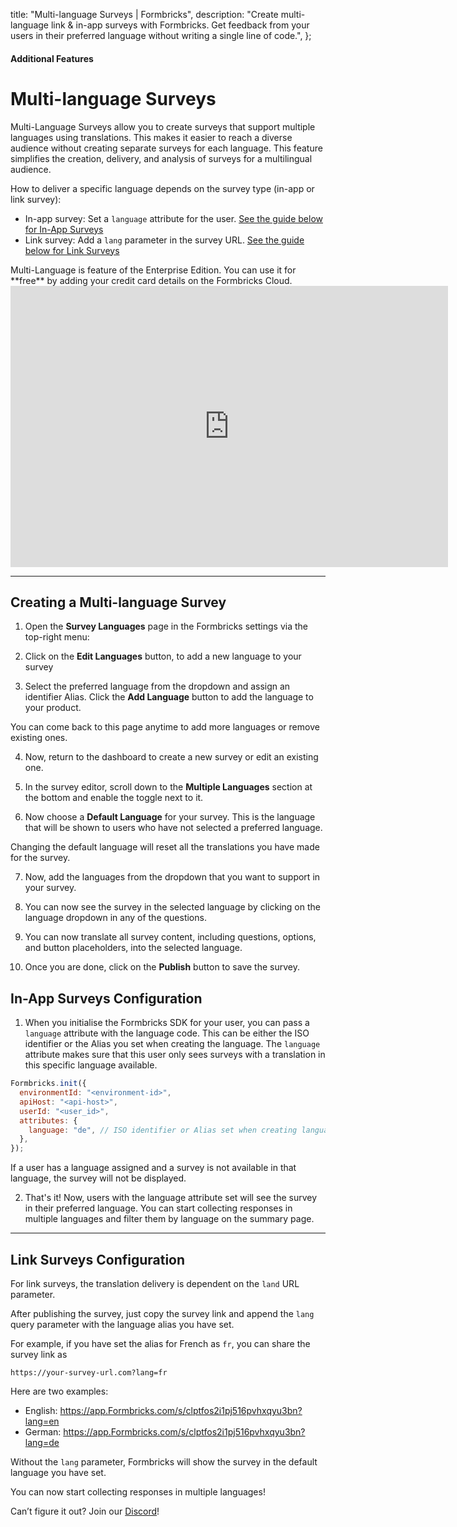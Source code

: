 

  title: "Multi-language Surveys | Formbricks",
  description:
    "Create multi-language link & in-app surveys with Formbricks. Get feedback from your users in their preferred language without writing a single line of code.",
};

#### Additional Features

# Multi-language Surveys

Multi-Language Surveys allow you to create surveys that support multiple languages using translations. This makes it easier to reach a diverse audience without creating separate surveys for each language. This feature simplifies the creation, delivery, and analysis of surveys for a multilingual audience.

How to deliver a specific language depends on the survey type (in-app or link survey):

- In-app survey: Set a `language` attribute for the user. [See the guide below for In-App Surveys](#in-app-surveys-configuration)
- Link survey: Add a `lang` parameter in the survey URL. [See the guide below for Link Surveys](#link-surveys-configuration)

<Note>
  Multi-Language is feature of the Enterprise Edition. You can use it for **free** by adding your credit card details
  on the Formbricks Cloud.
</Note>

<iframe
  width="700"
  height="450"
  src="https://www.youtube.com/embed/Vol5zjYIoos?si=FOeDSqcy_OgtaUyM"
  title="YouTube video player: Formbricks"
  frameborder="0"
  allow="accelerometer; autoplay; clipboard-write; encrypted-media; gyroscope; picture-in-picture; web-share"></iframe>

---

## Creating a Multi-language Survey

1. Open the **Survey Languages** page in the Formbricks settings via the top-right menu:

<MdxImage
  src={SurveyLanguagesFromHome}
  alt="Formbricks Home"
  quality="100"
  className="max-w-full rounded-lg sm:max-w-3xl"
/>

2. Click on the **Edit Languages** button, to add a new language to your survey

<MdxImage
  src={SurveyLanguageSettings}
  alt="Formbricks Home"
  quality="100"
  className="max-w-full rounded-lg sm:max-w-3xl"
/>

3. Select the preferred language from the dropdown and assign an identifier Alias. Click the **Add Language** button to add the language to your product.

<MdxImage
  src={AddLanguages}
  alt="Add Multiple Languages to your Product"
  quality="100"
  className="max-w-full rounded-lg sm:max-w-3xl"
/>
You can come back to this page anytime to add more languages or remove existing ones.

4. Now, return to the dashboard to create a new survey or edit an existing one.

<MdxImage
  src={SurveysHome}
  alt="Add Multiple Languages to your Product"
  quality="100"
  className="max-w-full rounded-lg sm:max-w-3xl"
/>

5. In the survey editor, scroll down to the **Multiple Languages** section at the bottom and enable the toggle next to it.

<MdxImage
  src={EnableMultiLang}
  alt="Enable Multi-language for a survey"
  quality="100"
  className="max-w-full rounded-lg sm:max-w-3xl"
/>

6. Now choose a **Default Language** for your survey. This is the language that will be shown to users who have not selected a preferred language.

<Note>Changing the default language will reset all the translations you have made for the survey.</Note>

7. Now, add the languages from the dropdown that you want to support in your survey.

<MdxImage
  src={AddLanguageInSurvey}
  alt="Enable Multi-language for a survey"
  quality="100"
  className="max-w-full rounded-lg sm:max-w-3xl"
/>

8. You can now see the survey in the selected language by clicking on the language dropdown in any of the questions.

<MdxImage
  src={SeeSurveyInLanguage}
  alt="Enable Multi-language for a survey"
  quality="100"
  className="max-w-full rounded-lg sm:max-w-3xl"
/>

9. You can now translate all survey content, including questions, options, and button placeholders, into the selected language.

<MdxImage
  src={TranslateAsPerLanguage}
  alt="Enable Multi-language for a survey"
  quality="100"
  className="max-w-full rounded-lg sm:max-w-3xl"
/>

10. Once you are done, click on the **Publish** button to save the survey.

## In-App Surveys Configuration

1. When you initialise the Formbricks SDK for your user, you can pass a `language` attribute with the language code. This can be either the ISO identifier or the Alias you set when creating the language. The `language` attribute makes sure that this user only sees surveys with a translation in this specific language available.
<Col>
  <CodeGroup title="Configuring Formbricks SDK with Multi-language">

```js
Formbricks.init({
  environmentId: "<environment-id>",
  apiHost: "<api-host>",
  userId: "<user_id>",
  attributes: {
    language: "de", // ISO identifier or Alias set when creating language
  },
});
```

  </CodeGroup>
</Col>


<Note>If a user has a language assigned and a survey is not available in that language, the survey will not be displayed.</Note>


2. That's it! Now, users with the language attribute set will see the survey in their preferred language. You can start collecting responses in multiple languages and filter them by language on the summary page.

---

## Link Surveys Configuration

For link surveys, the translation delivery is dependent on the `land` URL parameter.

After publishing the survey, just copy the survey link and append the `lang` query parameter with the language alias you have set.

For example, if you have set the alias for French as `fr`, you can share the survey link as

`https://your-survey-url.com?lang=fr`

Here are two examples:

- English: https://app.Formbricks.com/s/clptfos2i1pj516pvhxqyu3bn?lang=en
- German: https://app.Formbricks.com/s/clptfos2i1pj516pvhxqyu3bn?lang=de

Without the `lang` parameter, Formbricks will show the survey in the default language you have set.

You can now start collecting responses in multiple languages! 

Can’t figure it out? Join our [Discord](https://discord.com/invite/3YFcABF2Ts)!
